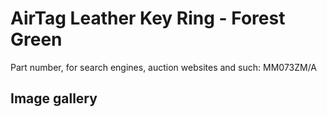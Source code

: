 
# AirTag Leather Key Ring - Forest Green

Part number, for search engines, auction websites and such: MM073ZM/A

## Image gallery

<div style={{ width: "768px" }}>
  <GalleryComponent
    images={[
      {
        original: "/everysource/MM073.webp",
        thumbnail: "/everypreview/MM073.webp",
      },
      {
        original: "/everysource/MM073_AV1.webp",
        thumbnail: "/everypreview/MM073_AV1.webp",
      },
      {
        original: "/everysource/MM073_AV2.webp",
        thumbnail: "/everypreview/MM073_AV2.webp",
      }
    ]}
  />
</div>